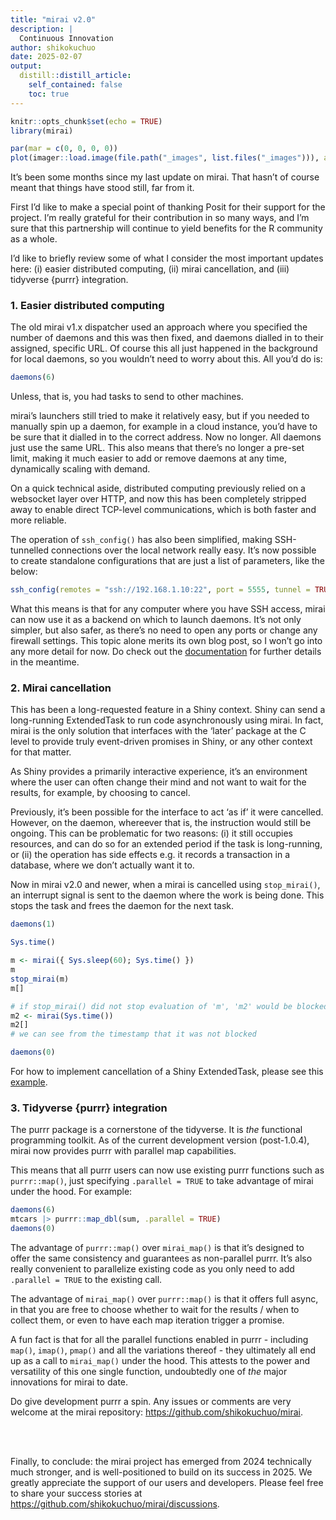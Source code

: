 ```yaml
---
title: "mirai v2.0"
description: |
  Continuous Innovation
author: shikokuchuo
date: 2025-02-07
output:
  distill::distill_article:
    self_contained: false
    toc: true
---
```


```r
knitr::opts_chunk$set(echo = TRUE)
library(mirai)
```

```r
par(mar = c(0, 0, 0, 0))
plot(imager::load.image(file.path("_images", list.files("_images"))), axes = FALSE)
```

It's been some months since my last update on mirai. That hasn't of course meant that things have stood still, far from it.

First I'd like to make a special point of thanking Posit for their support for the project. I'm really grateful for their contribution in so many ways, and I'm sure that this partnership will continue to yield benefits for the R community as a whole.

I'd like to briefly review some of what I consider the most important updates here: (i) easier distributed computing, (ii) mirai cancellation, and (iii) tidyverse {purrr} integration.

### 1. Easier distributed computing

The old mirai v1.x dispatcher used an approach where you specified the number of daemons and this was then fixed, and daemons dialled in to their assigned, specific URL. Of course this all just happened in the background for local daemons, so you wouldn't need to worry about this. All you'd do is:

```r
daemons(6)
```

Unless, that is, you had tasks to send to other machines.

mirai's launchers still tried to make it relatively easy, but if you needed to manually spin up a daemon, for example in a cloud instance, you'd have to be sure that it dialled in to the correct address. Now no longer. All daemons just use the same URL. This also means that there's no longer a pre-set limit, making it much easier to add or remove daemons at any time, dynamically scaling with demand.

On a quick technical aside, distributed computing previously relied on a websocket layer over HTTP, and now this has been completely stripped away to enable direct TCP-level communications, which is both faster and more reliable.

The operation of `ssh_config()` has also been simplified, making SSH-tunnelled connections over the local network really easy. It's now possible to create standalone configurations that are just a list of parameters, like the below:

```r
ssh_config(remotes = "ssh://192.168.1.10:22", port = 5555, tunnel = TRUE)
```

What this means is that for any computer where you have SSH access, mirai can now use it as a backend on which to launch daemons. It's not only simpler, but also safer, as there's no need to open any ports or change any firewall settings. This topic alone merits its own blog post, so I won't go into any more detail for now. Do check out the [documentation](https://shikokuchuo.net/mirai/articles/mirai.html#distributed-computing-launching-daemons) for further details in the meantime.

### 2. Mirai cancellation

This has been a long-requested feature in a Shiny context. Shiny can send a long-running ExtendedTask to run code asynchronously using mirai. In fact, mirai is the only solution that interfaces with the 'later' package at the C level to provide truly event-driven promises in Shiny, or any other context for that matter.

As Shiny provides a primarily interactive experience, it's an environment where the user can often change their mind and not want to wait for the results, for example, by choosing to cancel.

Previously, it's been possible for the interface to act 'as if' it were cancelled. However, on the daemon, whereever that is, the instruction would still be ongoing. This can be problematic for two reasons: (i) it still occupies resources, and can do so for an extended period if the task is long-running, or (ii) the operation has side effects e.g. it records a transaction in a database, where we don't actually want it to.

Now in mirai v2.0 and newer, when a mirai is cancelled using `stop_mirai()`, an interrupt signal is sent to the daemon where the work is being done. This stops the task and frees the daemon for the next task.

```r
daemons(1)

Sys.time()

m <- mirai({ Sys.sleep(60); Sys.time() })
m
stop_mirai(m)
m[]

# if stop_mirai() did not stop evaluation of 'm', 'm2' would be blocked for 60s
m2 <- mirai(Sys.time())
m2[]
# we can see from the timestamp that it was not blocked

daemons(0)
```

For how to implement cancellation of a Shiny ExtendedTask, please see this [example](https://shikokuchuo.net/mirai/articles/shiny.html#shiny-extendedtask-cancellation-example).

### 3. Tidyverse {purrr} integration

The purrr package is a cornerstone of the tidyverse. It is _the_ functional programming toolkit. As of the current development version (post-1.0.4), mirai now provides purrr with parallel map capabilities.

This means that all purrr users can now use existing purrr functions such as `purrr::map()`, just specifying `.parallel = TRUE` to take advantage of mirai under the hood. For example:

```r
daemons(6)
mtcars |> purrr::map_dbl(sum, .parallel = TRUE)
daemons(0)
```

The advantage of `purrr::map()` over `mirai_map()` is that it's designed to offer the same consistency and guarantees as non-parallel purrr. It's also really convenient to parallelize existing code as you only need to add `.parallel = TRUE` to the existing call.

The advantage of `mirai_map()` over `purrr::map()` is that it offers full async, in that you are free to choose whether to wait for the results / when to collect them, or even to have each map iteration trigger a promise.

A fun fact is that for all the parallel functions enabled in purrr - including `map()`, `imap()`, `pmap()` and all the variations thereof - they ultimately all end up as a call to `mirai_map()` under the hood. This attests to the power and versatility of this one single function, undoubtedly one of _the_ major innovations for mirai to date.

Do give development purrr a spin. Any issues or comments are very welcome at the mirai repository: <https://github.com/shikokuchuo/mirai>.

<br /><br />

Finally, to conclude: the mirai project has emerged from 2024 technically much stronger, and is well-positioned to build on its success in 2025. We greatly appreciate the support of our users and developers. Please feel free to share your success stories at <https://github.com/shikokuchuo/mirai/discussions>.
